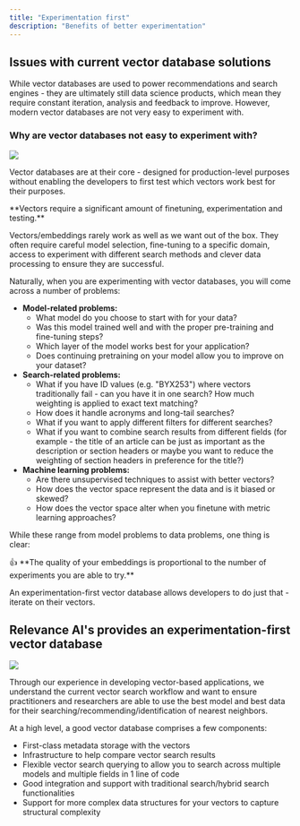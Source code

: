 ```yaml
---
title: "Experimentation first"
description: "Benefits of better experimentation"
---
```


## Issues with current vector database solutions

While vector databases are used to power recommendations and search engines - they are ultimately still data science products, which mean they require constant iteration, analysis and feedback to improve. However, modern vector databases are not very easy to experiment with.

### Why are vector databases not easy to experiment with?

<Frame caption="Typical Vector Database Workflow">
  <img src="/images/RelevanceAI_vectorbase_workflow.png" />
</Frame>

Vector databases are at their core - designed for production-level purposes without enabling the developers to first test which vectors work best for their purposes.

<Warning>
**Vectors require a significant amount of finetuning, experimentation and testing.**

Vectors/embeddings rarely work as well as we want out of the box. They often require careful model selection, fine-tuning to a specific domain, access to experiment with different search methods and clever data processing to ensure they are successful.
</Warning>


Naturally, when you are experimenting with vector databases, you will come across a number of problems:

* **Model-related problems:**  
   * What model do you choose to start with for your data?  
   * Was this model trained well and with the proper pre-training and fine-tuning steps?  
   * Which layer of the model works best for your application?  
   * Does continuing pretraining on your model allow you to improve on your dataset?
* **Search-related problems:**  
   * What if you have ID values (e.g. "BYX253") where vectors traditionally fail - can you have it in one search? How much weighting is applied to exact text matching?  
   * How does it handle acronyms and long-tail searches?  
   * What if you want to apply different filters for different searches?  
   * What if you want to combine search results from different fields (for example - the title of an article can be just as important as the description or section headers or maybe you want to reduce the weighting of section headers in preference for the title?)
* **Machine learning problems:**  
   * Are there unsupervised techniques to assist with better vectors?  
   * How does the vector space represent the data and is it biased or skewed?  
   * How does the vector space alter when you finetune with metric learning approaches?

While these range from model problems to data problems, one thing is clear:

<Check>
👍 **The quality of your embeddings is proportional to the number of experiments you are able to try.**
 
 An experimentation-first vector database allows developers to do just that - iterate on their vectors.
</Check>

## Relevance AI's provides an experimentation-first vector database

<Frame caption="Experimentation-first Vector Database Workflow">
  <img src="/images/RelevanceAI_experimentation_first_example_flow.png" />
</Frame>

Through our experience in developing vector-based applications, we understand the current vector search workflow and want to ensure practitioners and researchers are able to use the best model and best data for their searching/recommending/identification of nearest neighbors.

At a high level, a good vector database comprises a few components:

* First-class metadata storage with the vectors
* Infrastructure to help compare vector search results
* Flexible vector search querying to allow you to search across multiple models and multiple fields in 1 line of code
* Good integration and support with traditional search/hybrid search functionalities
* Support for more complex data structures for your vectors to capture structural complexity